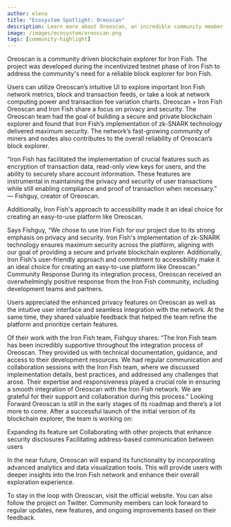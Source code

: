 ```yaml
---
author: elena
title: "Ecosystem Spotlight: Oreoscan"
description: Learn more about Oreoscan, an incredible community member who's building on the Iron Fish network
image: /images/ecosystem/oreoscan.png
tags: [community-highlight]
---
```



Oreoscan is a community driven blockchain explorer for Iron Fish. The project was developed during the incentivized testnet phase of Iron Fish to address the community's need for a reliable block explorer for Iron Fish.

Users can utilize Oreoscan’s intuitive UI to explore important Iron Fish network metrics, block and transaction feeds, or take a look at network computing power and transaction fee variation charts.
Oreoscan + Iron Fish
Oreoscan and Iron Fish share a focus on privacy and security. The Oreoscan team had the goal of building a secure and private blockchain explorer and found that Iron Fish’s implementation of zk-SNARK technology delivered maximum security. The network’s fast-growing community of miners and nodes also contributes to the overall reliability of Oreoscan’s block explorer.

“Iron Fish has facilitated the implementation of crucial features such as encryption of transaction data, read-only view keys for users, and the ability to securely share account information. These features are instrumental in maintaining the privacy and security of user transactions while still enabling compliance and proof of transaction when necessary.” — Fishguy, creator of Oreoscan.

Additionally, Iron Fish's approach to accessibility made it an ideal choice for creating an easy-to-use platform like Oreoscan.

Says Fishguy, “We chose to use Iron Fish for our project due to its strong emphasis on privacy and security. Iron Fish's implementation of zk-SNARK technology ensures maximum security across the platform, aligning with our goal of providing a secure and private blockchain explorer. Additionally, Iron Fish's user-friendly approach and commitment to accessibility make it an ideal choice for creating an easy-to-use platform like Oreoscan.”
Community Response
During its integration process, Oreoscan received an overwhelmingly positive response from the Iron Fish community, including development teams and partners. 

Users appreciated the enhanced privacy features on Oreoscan as well as the intuitive user interface and seamless integration with the network. At the same time, they shared valuable feedback that helped the team refine the platform and prioritize certain features. 

Of their work with the Iron Fish team, Fishguy shares: “The Iron Fish team has been incredibly supportive throughout the integration process of Oreoscan. They provided us with technical documentation, guidance, and access to their development resources. We had regular communication and collaboration sessions with the Iron Fish team, where we discussed implementation details, best practices, and addressed any challenges that arose. Their expertise and responsiveness played a crucial role in ensuring a smooth integration of Oreoscan with the Iron Fish network. We are grateful for their support and collaboration during this process.” 
Looking Forward
Oreoscan is still in the early stages of its roadmap and there’s a lot more to come. After a successful launch of the initial version of its blockchain explorer, the team is working on:

Expanding its feature set 
Collaborating with other projects that enhance security disclosures
Facilitating address-based communication between users


In the near future, Oreoscan will expand its functionality by incorporating advanced analytics and data visualization tools. This will provide users with deeper insights into the Iron Fish network and enhance their overall exploration experience. 

To stay in the loop with Oreoscan, visit the official website. You can also follow the project on Twitter. Community members can look forward to regular updates, new features, and ongoing improvements based on their feedback.
